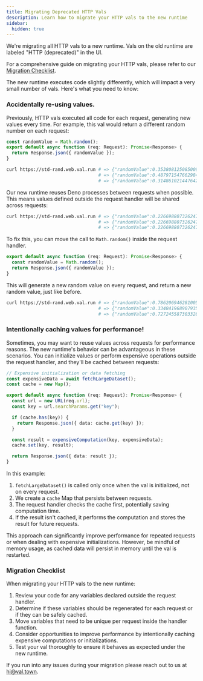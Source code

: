 ```yaml
---
title: Migrating Deprecated HTTP Vals
description: Learn how to migrate your HTTP vals to the new runtime
sidebar:
  hidden: true
---
```


We're migrating all HTTP vals to a new runtime. Vals on the old runtime are
labeled "HTTP (deprecated)" in the UI.

For a comprehensive guide on migrating your HTTP vals, please refer to our
[Migration Checklist](#migration-checklist).

The new runtime executes code slightly differently, which will impact a very small number of vals.
Here's what you need to know:

### Accidentally re-using values.

Previously, HTTP vals executed all code for each request, generating new values
every time. For example, this val would return a different random number on each
request:

```ts val
const randomValue = Math.random();
export default async function (req: Request): Promise<Response> {
  return Response.json({ randomValue });
}
```

```bash
curl https://std-rand.web.val.run # => {"randomValue":0.35380812508500936}
                                  # => {"randomValue":0.48797154766298423}
                                  # => {"randomValue":0.31486102144764216}
```

Our new runtime reuses Deno processes between requests when possible. This means
values defined outside the request handler will be shared across requests:

```bash
curl https://std-rand.web.val.run # => {"randomValue":0.22669880732624748}
                                  # => {"randomValue":0.22669880732624748}
                                  # => {"randomValue":0.22669880732624748}
```

To fix this, you can move the call to `Math.random()` inside the request
handler.

```ts val
export default async function (req: Request): Promise<Response> {
  const randomValue = Math.random();
  return Response.json({ randomValue });
}
```

This will generate a new random value on every request, and return a new random
value, just like before.

```bash
curl https://std-rand.web.val.run # => {"randomValue":0.7862069462810053}
                                  # => {"randomValue":0.33484196890793516}
                                  # => {"randomValue":0.7272455873033288}
```

### Intentionally caching values for performance!

Sometimes, you may want to reuse values across requests for performance reasons.
The new runtime's behavior can be advantageous in these scenarios. You can
initialize values or perform expensive operations outside the request handler,
and they'll be cached between requests:

```ts val
// Expensive initialization or data fetching
const expensiveData = await fetchLargeDataset();
const cache = new Map();

export default async function (req: Request): Promise<Response> {
  const url = new URL(req.url);
  const key = url.searchParams.get("key");

  if (cache.has(key)) {
    return Response.json({ data: cache.get(key) });
  }

  const result = expensiveComputation(key, expensiveData);
  cache.set(key, result);

  return Response.json({ data: result });
}
```

In this example:

1. `fetchLargeDataset()` is called only once when the val is initialized, not on
   every request.
2. We create a `cache` Map that persists between requests.
3. The request handler checks the cache first, potentially saving computation
   time.
4. If the result isn't cached, it performs the computation and stores the result
   for future requests.

This approach can significantly improve performance for repeated requests or
when dealing with expensive initializations. However, be mindful of memory
usage, as cached data will persist in memory until the val is restarted.

### Migration Checklist

When migrating your HTTP vals to the new runtime:

1. Review your code for any variables declared outside the request handler.
2. Determine if these variables should be regenerated for each request or if
   they can be safely cached.
3. Move variables that need to be unique per request inside the handler
   function.
4. Consider opportunities to improve performance by intentionally caching
   expensive computations or initializations.
5. Test your val thoroughly to ensure it behaves as expected under the new
   runtime.

If you run into any issues during your migration please reach out to us at
[hi@val.town](mailto:hi@val.town).
